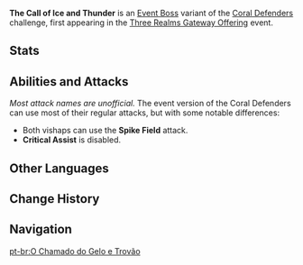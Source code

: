 {{Enemy Infobox
|type     = Event Bosses
|image    = Enemy The Call of Ice and Thunder.png
|family   = Bathysmal Vishaps
|dmgtype  = Physical
|dmgtype2 = Cryo
|dmgtype3 = Electro
|weakpoint = yes
|ability1 = Fury
|ability2 = Energy Drain
}}
'''The Call of Ice and Thunder''' is an [[Event Boss]] variant of the [[Coral Defenders]] challenge, first appearing in the [[Three Realms Gateway Offering]] event.

==Stats==
{{Transclude|Coral Defenders|Stats}}

==Abilities and Attacks==
''Most attack names are unofficial.''
{{Main|Coral Defenders#Abilities and Attacks}}
The event version of the Coral Defenders can use most of their regular attacks, but with some notable differences:
* Both vishaps can use the '''Spike Field''' attack.
* '''Critical Assist''' is disabled.

{{Enemy Attacks
|name_1 = Sentou Area
|desc_1 = A bright circular area will move slowly across the arena. While within this area, the [[Bokuso Box]] will continuously gain energy.

|name_2 = Berserk State
|desc_2 = Several concentrations of darkness spawn periodically across the arena in the form of orbs, which can be cleared using the Bokuso Box. The Vishaps may consume concentrations of darkness to gain full [[Fury]] and enter the Berserk State. While in the Berserk State, the Vishaps will periodically release large shockwaves around themselves, dealing {{Color|True AoE Physical DMG}}. Using the Bokuso Box next to a Vishap will reduce their Fury by 20%, and the Berserk State will end early if Fury is reduced to 0.

|name_3 = Revival
|desc_3 = A visible link connects the two Vishaps. If one Vishap's HP reaches 0 and the other Vishap is not defeated within the next 10 seconds, the defeated Vishap will be revived with 40% of its Max HP.
|file_3 = Bathysmal Vishap Herd Soul Link
}}

==Other Languages==
{{Other Languages
|en      = The Call of Ice and Thunder
|zhs     = 冰呼雷啸
|zhs_rm  = Bīng Hū Léi Xiào
|zht     = 冰呼雷嘯
|zht_rm  = Bīng Hū Léi Xiào
|zh_tl   = Calling Ice, Roaring Thunder
|ja      = 氷呼雷鳴
|ja_rm   = Hyouko Raimei
|ja_tl   = Calling Ice, Roaring Thunder
|ko      = 울부짖는 빙뢰
|ko_rm   = Ulbujinneun Bingroe
|ko_tl   = Roaring Ice and Thunder
|es      = Aullido de hielo y truenos
|es_tl   = Howl of Ice and Thunder
|fr      = Appel de la glace et du tonnerre
|fr_tl   = Call of Ice and Thunder
|ru      = Зов льда и грома
|ru_tl   = Call of Ice and Thunder
|th      = เสียงเรียกแห่งน้ำแข็งและสายฟ้า
|th_rm   = 
|th_tl   = 
|vi      = Băng Vang Sấm Rền
|vi_tl   = 
|de      = Donnergrollen im Schneesturm
|de_tl   = Rolling Thunder within a Snow Storm
|id      = Panggilan Es dan Guntur
|id_tl   = Call of Ice and Thunder
|pt      = O Chamado do Gelo e Trovão
|pt_tl   = The Call of Ice and Thunder
|tr      = 
|tr_tl   = 
|it      = 
|it_tl   = 
}}

==Change History==
{{Change History|2.5}}
<!--
==References==
{{Reflist}}
-->
==Navigation==
{{Enemy Navbox|special}}

[[pt-br:O Chamado do Gelo e Trovão]]